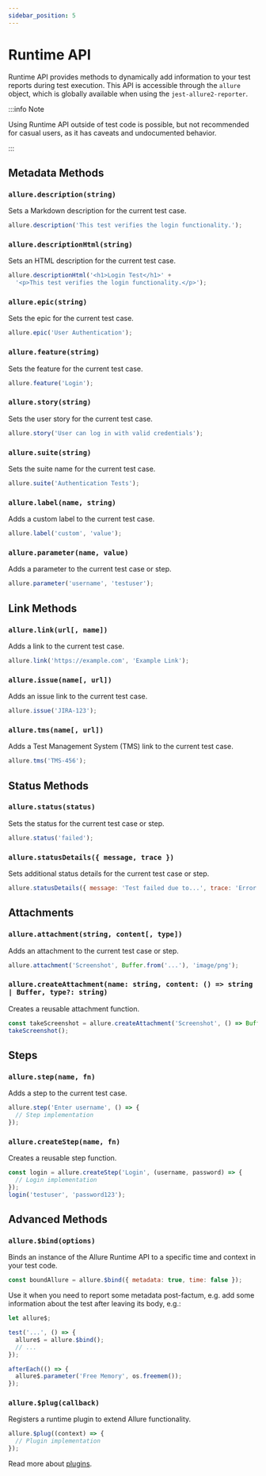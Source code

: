 ```yaml
---
sidebar_position: 5
---
```


# Runtime API

Runtime API provides methods to dynamically add information to your test reports during test execution. This API is accessible through the `allure` object, which is globally available when using the `jest-allure2-reporter`.

:::info Note

Using Runtime API outside of test code is possible, but not recommended for casual users,
as it has caveats and undocumented behavior.

:::

## Metadata Methods

### `allure.description(string)`

Sets a Markdown description for the current test case.

```javascript
allure.description('This test verifies the login functionality.');
```

### `allure.descriptionHtml(string)`

Sets an HTML description for the current test case.

```javascript
allure.descriptionHtml('<h1>Login Test</h1>' +
  '<p>This test verifies the login functionality.</p>');
```

### `allure.epic(string)`

Sets the epic for the current test case.

```javascript
allure.epic('User Authentication');
```

### `allure.feature(string)`

Sets the feature for the current test case.

```javascript
allure.feature('Login');
```

### `allure.story(string)`

Sets the user story for the current test case.

```javascript
allure.story('User can log in with valid credentials');
```

### `allure.suite(string)`

Sets the suite name for the current test case.

```javascript
allure.suite('Authentication Tests');
```

### `allure.label(name, string)`

Adds a custom label to the current test case.

```javascript
allure.label('custom', 'value');
```

### `allure.parameter(name, value)`

Adds a parameter to the current test case or step.

```javascript
allure.parameter('username', 'testuser');
```

## Link Methods

### `allure.link(url[, name])`

Adds a link to the current test case.

```javascript
allure.link('https://example.com', 'Example Link');
```

### `allure.issue(name[, url])`

Adds an issue link to the current test case.

```javascript
allure.issue('JIRA-123');
```

### `allure.tms(name[, url])`

Adds a Test Management System (TMS) link to the current test case.

```javascript
allure.tms('TMS-456');
```

## Status Methods

### `allure.status(status)`

Sets the status for the current test case or step.

```javascript
allure.status('failed');
```

### `allure.statusDetails({ message, trace })`

Sets additional status details for the current test case or step.

```javascript
allure.statusDetails({ message: 'Test failed due to...', trace: 'Error stack trace' });
```

## Attachments

### `allure.attachment(string, content[, type])`

Adds an attachment to the current test case or step.

```javascript
allure.attachment('Screenshot', Buffer.from('...'), 'image/png');
```

### `allure.createAttachment(name: string, content: () => string | Buffer, type?: string)`

Creates a reusable attachment function.

```javascript
const takeScreenshot = allure.createAttachment('Screenshot', () => Buffer.from('...'), 'image/png');
takeScreenshot();
```

## Steps

### `allure.step(name, fn)`

Adds a step to the current test case.

```javascript
allure.step('Enter username', () => {
  // Step implementation
});
```

### `allure.createStep(name, fn)`

Creates a reusable step function.

```javascript
const login = allure.createStep('Login', (username, password) => {
  // Login implementation
});
login('testuser', 'password123');
```

## Advanced Methods

### `allure.$bind(options)`

Binds an instance of the Allure Runtime API to a specific time and context in your test code.

```javascript
const boundAllure = allure.$bind({ metadata: true, time: false });
```

Use it when you need to report some metadata post-factum, e.g. add some information about
the test after leaving its body, e.g.:

```javascript
let allure$;

test('...', () => {
  allure$ = allure.$bind();
  // ...
});

afterEach(() => {
  allure$.parameter('Free Memory', os.freemem());
});
```

### `allure.$plug(callback)`

Registers a runtime plugin to extend Allure functionality.

```javascript
allure.$plug((context) => {
  // Plugin implementation
});
```

Read more about [plugins][1].

[1]: 05-plugin-api.mdx

